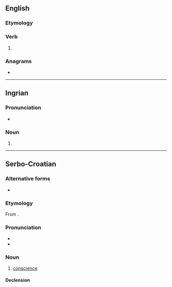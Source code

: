 ==English==

===Etymology===
{{suffix|en|save|est|nocat=1}}

===Verb===
{{head|en|verb form}}

# {{en-archaic second-person singular of|save}}

===Anagrams===
* {{anagrams|en|a=aesstv|staves|vestas}}

----

==Ingrian==

===Pronunciation===
* {{izh-p|A=savesta}}

===Noun===
{{head|izh|noun form}}

# {{inflection of|izh|savi||ela|sg}}

----

==Serbo-Croatian==

===Alternative forms===
* {{alter|sh|sávjest||Ijekavian}}

===Etymology===
From {{der|sh|cu|съвѣсть}}.

===Pronunciation===
* {{IPA|sh|/sǎːʋest/}}
* {{hyphenation|sh|sa|vest}}

===Noun===
{{sh-noun|g=f|head=sávest}}

# [[conscience]]

====Declension====
{{sh-decl-noun
|savest|savesti
|savesti|savesti
|savesti|savestima
|savest|savesti
|savesti|savesti
|savesti|savestima
|savešću / savesti|savestima
}}